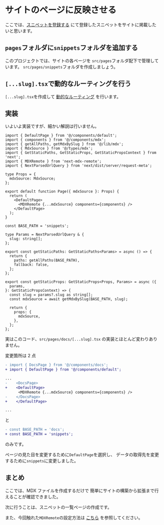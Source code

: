 # サイトのページに反映させる

ここでは、[スニペットを登録する](/next-mdx-site/docs/tutorial/getting-started/)
にて登録したスニペットをサイトに掲載したいと思います。

## `pages`フォルダに`snippets`フォルダを追加する

このプロジェクトでは、サイトの各ページを
`src/pages`フォルダ配下で管理しています。
`src/pages/snippets`フォルダを作成しましょう。

## `[...slug].tsx`で動的なルーティングを行う

`[...slug].tsx`を作成して
[動的なルーティング](https://nextjs-ja-translation-docs.vercel.app/docs/routing/dynamic-routes)
を行います。

## 実装

いよいよ実装ですが、細かい解説は行いません。

```tsx:src/pages/snippets/[...slug].tsx
import { DefaultPage } from '@/components/default';
import { components } from '@/components/mdx';
import { getAllPaths, getMdxBySlug } from '@/lib/mdx';
import { MdxSource } from '@/types/mdx';
import { GetStaticPaths, GetStaticProps, GetStaticPropsContext } from 'next';
import { MDXRemote } from 'next-mdx-remote';
import { NextParsedUrlQuery } from 'next/dist/server/request-meta';

type Props = {
  mdxSource: MdxSource;
};

export default function Page({ mdxSource }: Props) {
  return (
    <DefaultPage>
      <MDXRemote {...mdxSource} components={components} />
    </DefaultPage>
  );
}

const BASE_PATH = 'snippets';

type Params = NextParsedUrlQuery & {
  slug: string[];
};

export const getStaticPaths: GetStaticPaths<Params> = async () => {
  return {
    paths: getAllPaths(BASE_PATH),
    fallback: false,
  };
};

export const getStaticProps: GetStaticProps<Props, Params> = async ({
  params,
}: GetStaticPropsContext) => {
  const slug = params?.slug as string[];
  const mdxSource = await getMdxBySlug(BASE_PATH, slug);

  return {
    props: {
      mdxSource,
    },
  };
};
```

実はこのコード、`src/pages/docs/[...slug].tsx`
の実装とほとんど変わりありません。

変更箇所は 2 点

```diff
- import { DocsPage } from '@/components/docs';
+ import { DefaultPage } from '@/components/default';

...
-    <DocsPage>
+    <DefaultPage>
      <MDXRemote {...mdxSource} components={components} />
-    </DocsPage>
+    </DefaultPage>

...
```

と

```diff
- const BASE_PATH = 'docs';
+ const BASE_PATH = 'snippets';
```

のみです。

ページの見た目を変更するために`DefaultPage`を選択し、
データの取得先を変更するために`snippets`に変更しました。

## まとめ

ここでは、MDX ファイルを作成するだけで
簡単にサイトの構築から拡張まで行えることが確認できました。

次に行うことは、スニペットの一覧ページの作成です。

また、今回触れた`MDXRemote`の設定方法は
[こちら](/docs/guides/settings/)
を参照してください。